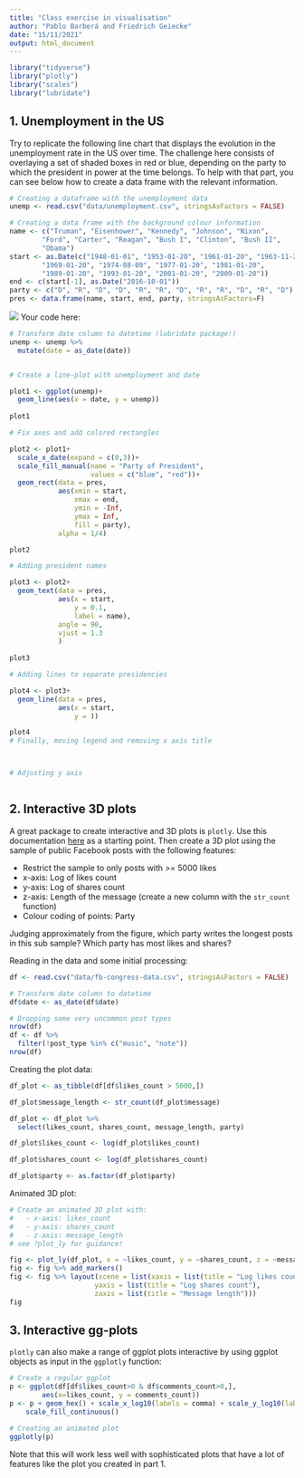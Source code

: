 ```yaml
---
title: "Class exercise in visualisation"
author: "Pablo Barberá and Friedrich Geiecke"
date: "15/11/2021"
output: html_document
---
```



```r
library("tidyverse")
library("plotly")
library("scales")
library("lubridate")
```


## 1. Unemployment in the US

Try to replicate the following line chart that displays the evolution in the unemployment rate in the US over time. The challenge here consists of overlaying a set of shaded boxes in red or blue, depending on the party to which the president in power at the time belongs. To help with that part, you can see below how to create a data frame with the relevant information.

```r

# Creating a dataframe with the unemployment data
unemp <- read.csv("data/unemployment.csv", stringsAsFactors = FALSE)

# Creating a data frame with the background colour information
name <- c("Truman", "Eisenhower", "Kennedy", "Johnson", "Nixon",
        "Ford", "Carter", "Reagan", "Bush I", "Clinton", "Bush II",
        "Obama")
start <- as.Date(c("1948-01-01", "1953-01-20", "1961-01-20", "1963-11-22",
        "1969-01-20", "1974-08-09", "1977-01-20", "1981-01-20",
        "1989-01-20", "1993-01-20", "2001-01-20", "2009-01-20"))
end <- c(start[-1], as.Date("2016-10-01"))
party <- c("D", "R", "D", "D", "R", "R", "D", "R", "R", "D", "R", "D")
pres <- data.frame(name, start, end, party, stringsAsFactors=F)


```

![](04-unemployment.png)
Your code here:

```r

# Transform date column to datetime (lubridate package!)
unemp <- unemp %>% 
  mutate(date = as_date(date))


# Create a line-plot with unemployment and date

plot1 <- ggplot(unemp)+
  geom_line(aes(x = date, y = unemp))
  
plot1

# Fix axes and add colored rectangles

plot2 <- plot1+
  scale_x_date(expand = c(0,3))+
  scale_fill_manual(name = "Party of President",
                    values = c("blue", "red"))+
  geom_rect(data = pres,
            aes(xmin = start,
                xmax = end,
                ymin = -Inf,
                ymax = Inf,
                fill = party),
            alpha = 1/4)

plot2

# Adding president names

plot3 <- plot2+
  geom_text(data = pres,
            aes(x = start,
                y = 0.1,
                label = name), 
            angle = 90,
            vjust = 1.3
            )
  
plot3

# Adding lines to separate presidencies

plot4 <- plot3+
  geom_line(data = pres,
            aes(x = start,
                y = ))

plot4
# Finally, moving legend and removing x axis title



# Adjusting y axis



```


## 2. Interactive 3D plots

A great package to create interactive and 3D plots is `plotly`. Use this documentation [here](https://plotly.com/r/3d-scatter-plots/) as a starting point. Then create a 3D plot using the sample of public Facebook posts with the following features:

- Restrict the sample to only posts with >= 5000 likes 
- x-axis: Log of likes count
- y-axis: Log of shares count
- z-axis: Length of the message (create a new column with the `str_count` function)
- Colour coding of points: Party

Judging approximately from the figure, which party writes the longest posts in this sub sample? Which party has most likes and shares?

Reading in the data and some initial processing:

```r
df <- read.csv("data/fb-congress-data.csv", stringsAsFactors = FALSE)

# Transform date column to datetime
df$date <- as_date(df$date)

# Dropping some very uncommon post types
nrow(df)
df <- df %>%
  filter(!post_type %in% c("music", "note"))
nrow(df)
```

Creating the plot data:

```r
df_plot <- as_tibble(df[df$likes_count > 5000,])

df_plot$message_length <- str_count(df_plot$message)

df_plot <- df_plot %>% 
  select(likes_count, shares_count, message_length, party)

df_plot$likes_count <- log(df_plot$likes_count)

df_plot$shares_count <- log(df_plot$shares_count)

df_plot$party <- as.factor(df_plot$party)
```

Animated 3D plot:

```r
# Create an animated 3D plot with:
#   - x-axis: likes_count
#   - y-axis: shares_count
#   - z-axis: message_length
# see ?plot_ly for guidance!

fig <- plot_ly(df_plot, x = ~likes_count, y = ~shares_count, z = ~message_length, color = ~party)
fig <- fig %>% add_markers()
fig <- fig %>% layout(scene = list(xaxis = list(title = "Log likes count"),
                     yaxis = list(title = "Log shares count"),
                     zaxis = list(title = "Message length")))
fig
```


## 3. Interactive gg-plots

`plotly` can also make a range of ggplot plots interactive by using ggplot objects as input in the `ggplotly` function:

```r
# Create a regular ggplot
p <- ggplot(df[df$likes_count>0 & df$comments_count>0,], 
        aes(x=likes_count, y = comments_count))
p <- p + geom_hex() + scale_x_log10(labels = comma) + scale_y_log10(labels = comma) + 
    scale_fill_continuous()

# Creating an animated plot
ggplotly(p)
```

Note that this will work less well with sophisticated plots that have a lot of features like the plot you created in part 1.
